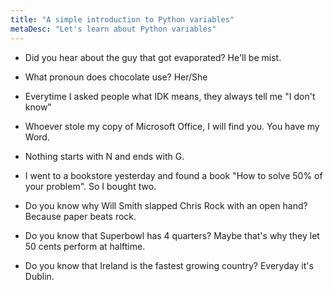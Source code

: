 ```yaml
---
title: "A simple introduction to Python variables"
metaDesc: "Let's learn about Python variables"
---
```


- Did you hear about the guy that got evaporated? He'll be mist.

- What pronoun does chocolate use? Her/She

- Everytime I asked people what IDK means, they always tell me "I don't know"

- Whoever stole my copy of Microsoft Office, I will find you. You have my Word.

- Nothing starts with N and ends with G.

- I went to a bookstore yesterday and found a book "How to solve 50% of your problem". So I bought two.

- Do you know why Will Smith slapped Chris Rock with an open hand? Because paper beats rock.

- Do you know that Superbowl has 4 quarters? Maybe that's why they let 50 cents perform at halftime.

- Do you know that Ireland is the fastest growing country? Everyday it's Dublin.

